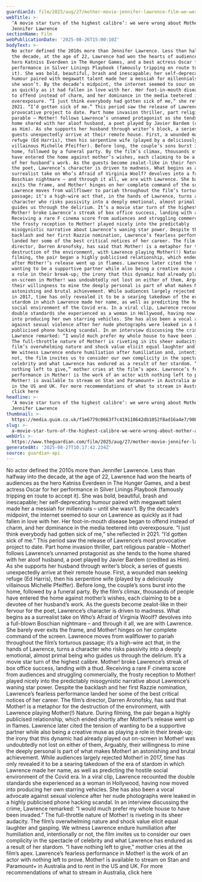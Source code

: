 ```yaml
---
guardianId: film/2025/aug/27/mother-movie-jennifer-lawrence-film-we-were-wrong
webTitle: >-
  ‘A movie star turn of the highest calibre’: we were wrong about Mother! – and
  Jennifer Lawrence
sectionName: Film
webPublicationDate: '2025-08-26T15:00:10Z'
bodyText: >-
  No actor defined the 2010s more than Jennifer Lawrence. Less than halfway into
  the decade, at the age of 22, Lawrence had won the hearts of audiences as the
  hero Katniss Everdeen in The Hunger Games, and a best actress Oscar for her
  performance in Silver Linings Playbook (famously tripping en route to accept
  it). She was bold, beautiful, brash and inescapable; her self-deprecating
  humour paired with megawatt talent made her a messiah for millennials – until
  she wasn’t. By the decade’s midpoint, the internet seemed to sour on Lawrence
  as quickly as it had fallen in love with her. Her foot-in-mouth disease began
  to offend instead of charm, and her dominance in the media teetered into
  overexposure. “I just think everybody had gotten sick of me,” she reflected in
  2021. “I’d gotten sick of me.” This period saw the release of Lawrence’s most
  provocative project to date. Part home invasion thriller, part religious
  parable – Mother! follows Lawrence’s unnamed protagonist as she tends to the
  home shared with her aloof husband, a poet played by Javier Bardem (credited
  as Him). As she supports her husband through writer’s block, a series of
  guests unexpectedly arrive at their remote house. First, a wounded man seeking
  refuge (Ed Harris), then his serpentine wife (played by a deliciously
  villainous Michelle Pfeiffer). Before long, the couple’s sons burst into the
  home, followed by a funeral party. By the film’s climax, thousands of people
  have entered the home against mother’s wishes, each claiming to be a devotee
  of her husband’s work. As the guests become zealot-like in their fervour for
  the poet, Lawrence’s character is driven to madness. What begins as a
  surrealist take on Who’s Afraid of Virginia Woolf? devolves into a full-blown
  Boschian nightmare – and through it all, we are with Lawrence. She barely ever
  exits the frame, and Mother! hinges on her complete command of the screen.
  Lawrence moves from wallflower to pariah throughout the film’s torturous
  passage; it’s a high-wire act that, in the hands of Lawrence, turns a
  character who risks passivity into a deeply emotional, almost primal being who
  guides us through the delirium. It’s a movie star turn of the highest calibre.
  Mother! broke Lawrence’s streak of box office success, landing with a thud.
  Receiving a rare F cinema score from audiences and struggling commercially,
  the frosty reception to Mother! played nicely into the predictably
  misogynistic narrative about Lawrence’s waning star power. Despite the
  backlash and her first Razzie nomination, Lawrence’s fearless performance
  landed her some of the best critical notices of her career. The film’s
  director, Darren Aronofsky, has said that Mother! is a metaphor for the
  destruction of the environment, with Lawrence playing Mother(!) Nature. During
  filming, the pair began a highly publicised relationship, which ended shortly
  after Mother!’s release went up in flames. Lawrence later cited the tension of
  wanting to be a supportive partner while also being a creative muse as playing
  a role in their break-up; the irony that this dynamic had already played out
  on-screen in Mother! was undoubtedly not lost on either of them, Arguably,
  their willingness to mine the deeply personal is part of what makes Mother! an
  astonishing and brutal achievement. While audiences largely rejected Mother!
  in 2017, time has only revealed it to be a searing takedown of the era of
  stardom in which Lawrence made her name, as well as predicting the hostile
  social environment of the Covid era. In a viral clip, Lawrence recounted the
  double standards she experienced as a woman in Hollywood, having now moved
  into producing her own starring vehicles. She has also been a vocal advocate
  against sexual violence after her nude photographs were leaked in a highly
  publicised phone hacking scandal. In an interview discussing the crime,
  Lawrence remarked: “I would much prefer my whole house to have been invaded.”
  The full-throttle nature of Mother! is riveting in its sheer audacity. The
  film’s overwhelming nature and shock value elicit equal laughter and gasping.
  We witness Lawrence endure humiliation after humiliation and, intentionally or
  not, the film invites us to consider our own complicity in the spectacle of
  celebrity and what Lawrence has endured as a result of her stardom. “I have
  nothing left to give,” mother cries at the film’s apex. Lawrence’s fearless
  performance in Mother! is the work of an actor with nothing left to prove.
  Mother! is available to stream on Stan and Paramount+ in Australia and to rent
  in the US and UK. For more recommendations of what to stream in Australia,
  click here
headline: >-
  ‘A movie star turn of the highest calibre’: we were wrong about Mother! – and
  Jennifer Lawrence
thumbnail: >-
  https://media.guim.co.uk/f1e6779c0663f7c419110642db1052f8ad16a4e7/908_0_3925_3139/500.jpg
slug: >-
  a-movie-star-turn-of-the-highest-calibre-we-were-wrong-about-mother-and-jennifer-lawrence
webUrl: >-
  https://www.theguardian.com/film/2025/aug/27/mother-movie-jennifer-lawrence-film-we-were-wrong
generatedAt: '2025-08-27T10:17:42.234Z'
source: guardian-api
---
```

No actor defined the 2010s more than Jennifer Lawrence. Less than halfway into the decade, at the age of 22, Lawrence had won the hearts of audiences as the hero Katniss Everdeen in The Hunger Games, and a best actress Oscar for her performance in Silver Linings Playbook (famously tripping en route to accept it). She was bold, beautiful, brash and inescapable; her self-deprecating humour paired with megawatt talent made her a messiah for millennials – until she wasn’t. By the decade’s midpoint, the internet seemed to sour on Lawrence as quickly as it had fallen in love with her. Her foot-in-mouth disease began to offend instead of charm, and her dominance in the media teetered into overexposure. “I just think everybody had gotten sick of me,” she reflected in 2021. “I’d gotten sick of me.” This period saw the release of Lawrence’s most provocative project to date. Part home invasion thriller, part religious parable – Mother! follows Lawrence’s unnamed protagonist as she tends to the home shared with her aloof husband, a poet played by Javier Bardem (credited as Him). As she supports her husband through writer’s block, a series of guests unexpectedly arrive at their remote house. First, a wounded man seeking refuge (Ed Harris), then his serpentine wife (played by a deliciously villainous Michelle Pfeiffer). Before long, the couple’s sons burst into the home, followed by a funeral party. By the film’s climax, thousands of people have entered the home against mother’s wishes, each claiming to be a devotee of her husband’s work. As the guests become zealot-like in their fervour for the poet, Lawrence’s character is driven to madness. What begins as a surrealist take on Who’s Afraid of Virginia Woolf? devolves into a full-blown Boschian nightmare – and through it all, we are with Lawrence. She barely ever exits the frame, and Mother! hinges on her complete command of the screen. Lawrence moves from wallflower to pariah throughout the film’s torturous passage; it’s a high-wire act that, in the hands of Lawrence, turns a character who risks passivity into a deeply emotional, almost primal being who guides us through the delirium. It’s a movie star turn of the highest calibre. Mother! broke Lawrence’s streak of box office success, landing with a thud. Receiving a rare F cinema score from audiences and struggling commercially, the frosty reception to Mother! played nicely into the predictably misogynistic narrative about Lawrence’s waning star power. Despite the backlash and her first Razzie nomination, Lawrence’s fearless performance landed her some of the best critical notices of her career. The film’s director, Darren Aronofsky, has said that Mother! is a metaphor for the destruction of the environment, with Lawrence playing Mother(!) Nature. During filming, the pair began a highly publicised relationship, which ended shortly after Mother!’s release went up in flames. Lawrence later cited the tension of wanting to be a supportive partner while also being a creative muse as playing a role in their break-up; the irony that this dynamic had already played out on-screen in Mother! was undoubtedly not lost on either of them, Arguably, their willingness to mine the deeply personal is part of what makes Mother! an astonishing and brutal achievement. While audiences largely rejected Mother! in 2017, time has only revealed it to be a searing takedown of the era of stardom in which Lawrence made her name, as well as predicting the hostile social environment of the Covid era. In a viral clip, Lawrence recounted the double standards she experienced as a woman in Hollywood, having now moved into producing her own starring vehicles. She has also been a vocal advocate against sexual violence after her nude photographs were leaked in a highly publicised phone hacking scandal. In an interview discussing the crime, Lawrence remarked: “I would much prefer my whole house to have been invaded.” The full-throttle nature of Mother! is riveting in its sheer audacity. The film’s overwhelming nature and shock value elicit equal laughter and gasping. We witness Lawrence endure humiliation after humiliation and, intentionally or not, the film invites us to consider our own complicity in the spectacle of celebrity and what Lawrence has endured as a result of her stardom. “I have nothing left to give,” mother cries at the film’s apex. Lawrence’s fearless performance in Mother! is the work of an actor with nothing left to prove. Mother! is available to stream on Stan and Paramount+ in Australia and to rent in the US and UK. For more recommendations of what to stream in Australia, click here
